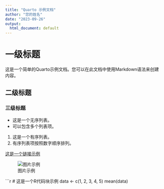 ---
title: "Quarto 示例文档"
author: "您的姓名"
date: "2023-09-26"
output:
  html_document: default
---

# 一级标题

这是一个简单的Quarto示例文档。您可以在此文档中使用Markdown语法来创建内容。

## 二级标题

### 三级标题

- 这是一个无序列表。
- 可以包含多个列表项。

1. 这是一个有序列表。
2. 有序列表项按照数字顺序排列。

[这是一个链接示例](https://quarto.org/)

![图片示例](https://via.placeholder.com/150)

```{r}
# 这是一个R代码块示例
data <- c(1, 2, 3, 4, 5)
mean(data)
